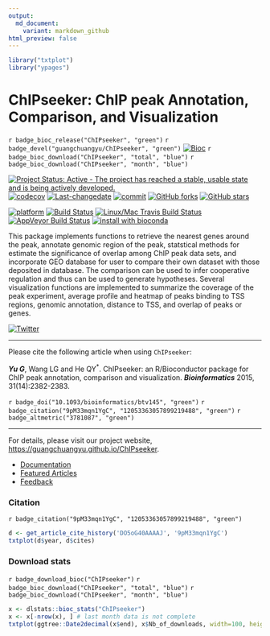 ```yaml
---
output:
  md_document:
    variant: markdown_github
html_preview: false
---
```



```r
library("txtplot")
library("ypages")
```


# ChIPseeker: ChIP peak Annotation, Comparison, and Visualization

`r badge_bioc_release("ChIPseeker", "green")`
`r badge_devel("guangchuangyu/ChIPseeker", "green")`
[![Bioc](http://www.bioconductor.org/shields/years-in-bioc/ChIPseeker.svg)](https://www.bioconductor.org/packages/devel/bioc/html/ChIPseeker.html#since)
`r badge_bioc_download("ChIPseeker", "total", "blue")`
`r badge_bioc_download("ChIPseeker", "month", "blue")`

[![Project Status: Active - The project has reached a stable, usable state and is being actively developed.](http://www.repostatus.org/badges/latest/active.svg)](http://www.repostatus.org/#active)
[![codecov](https://codecov.io/gh/GuangchuangYu/ChIPseeker/branch/master/graph/badge.svg)](https://codecov.io/gh/GuangchuangYu/ChIPseeker/)
[![Last-changedate](https://img.shields.io/badge/last%20change-`r gsub('-', '--', Sys.Date())`-green.svg)](https://github.com/GuangchuangYu/ChIPseeker/commits/master)
[![commit](http://www.bioconductor.org/shields/commits/bioc/ChIPseeker.svg)](https://www.bioconductor.org/packages/devel/bioc/html/ChIPseeker.html#svn_source)
[![GitHub forks](https://img.shields.io/github/forks/GuangchuangYu/ChIPseeker.svg)](https://github.com/GuangchuangYu/ChIPseeker/network)
[![GitHub stars](https://img.shields.io/github/stars/GuangchuangYu/ChIPseeker.svg)](https://github.com/GuangchuangYu/ChIPseeker/stargazers)


[![platform](http://www.bioconductor.org/shields/availability/devel/ChIPseeker.svg)](https://www.bioconductor.org/packages/devel/bioc/html/ChIPseeker.html#archives)
[![Build Status](http://www.bioconductor.org/shields/build/devel/bioc/ChIPseeker.svg)](https://bioconductor.org/checkResults/devel/bioc-LATEST/ChIPseeker/)
[![Linux/Mac Travis Build Status](https://img.shields.io/travis/GuangchuangYu/ChIPseeker/master.svg?label=Mac%20OSX%20%26%20Linux)](https://travis-ci.org/GuangchuangYu/ChIPseeker)
[![AppVeyor Build Status](https://img.shields.io/appveyor/ci/Guangchuangyu/ChIPseeker/master.svg?label=Windows)](https://ci.appveyor.com/project/GuangchuangYu/ChIPseeker)
[![install with bioconda](https://img.shields.io/badge/install%20with-bioconda-green.svg?style=flat)](http://bioconda.github.io/recipes/bioconductor-chipseeker/README.html)


This package implements functions to retrieve the nearest genes around the peak, annotate genomic region of the peak, statstical methods for estimate the significance of overlap among ChIP peak data sets, and incorporate GEO database for user to compare their own dataset with those deposited in database. The comparison can be used to infer cooperative regulation and thus can be used to generate hypotheses. Several visualization functions are implemented to summarize the coverage of the peak experiment, average profile and heatmap of peaks binding to TSS regions, genomic annotation, distance to TSS, and overlap of peaks or genes.

[![Twitter](https://img.shields.io/twitter/url/https/github.com/GuangchuangYu/ChIPseeker.svg?style=social)](https://twitter.com/intent/tweet?hashtags=ChIPseeker&url=http://bioinformatics.oxfordjournals.org/content/31/14/2382&screen_name=guangchuangyu)

------------------------------------------------------------------------

Please cite the following article when using `ChIPseeker`:

__*Yu G*__, Wang LG and He QY^\*^. ChIPseeker: an R/Bioconductor package for ChIP peak annotation, comparison and visualization. ***Bioinformatics*** 2015, 31(14):2382-2383.

`r badge_doi("10.1093/bioinformatics/btv145", "green")`
`r badge_citation("9pM33mqn1YgC", "12053363057899219488", "green")`
`r badge_altmetric("3781087", "green")`

------------------------------------------------------------------------

For details, please visit our project website, <https://guangchuangyu.github.io/ChIPseeker>.

+ [Documentation](https://guangchuangyu.github.io/ChIPseeker/documentation/)
+ [Featured Articles](https://guangchuangyu.github.io/ChIPseeker/featuredArticles/)
+ [Feedback](https://guangchuangyu.github.io/ChIPseeker/#feedback)

### Citation

`r badge_citation("9pM33mqn1YgC", "12053363057899219488", "green")`


```r
d <- get_article_cite_history('DO5oG40AAAAJ', '9pM33mqn1YgC')
txtplot(d$year, d$cites)
```

### Download stats

`r badge_download_bioc("ChIPseeker")`
`r badge_bioc_download("ChIPseeker", "total", "blue")`
`r badge_bioc_download("ChIPseeker", "month", "blue")`

```r
x <- dlstats::bioc_stats("ChIPseeker")
x <- x[-nrow(x), ] # last month data is not complete
txtplot(ggtree::Date2decimal(x$end), x$Nb_of_downloads, width=100, height=25)
```





